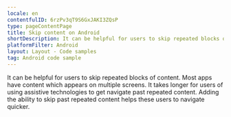 ```yaml
---
locale: en
contentfulID: 6rzPv3qT9S6GxJAKI3ZQsP
type: pageContentPage
title: Skip content on Android
shortDescription: It can be helpful for users to skip repeated blocks of content.
platformFilter: Android
layout: Layout - Code samples
tag: Android code sample
---
```


It can be helpful for users to skip repeated blocks of content. Most apps have content which appears on multiple screens. It takes longer for users of using assistive technologies to get navigate past repeated content. Adding the ability to skip past repeated content helps these users to navigate quicker.

<CodeSample id="screen-skip" locale="en" platform="android"/>